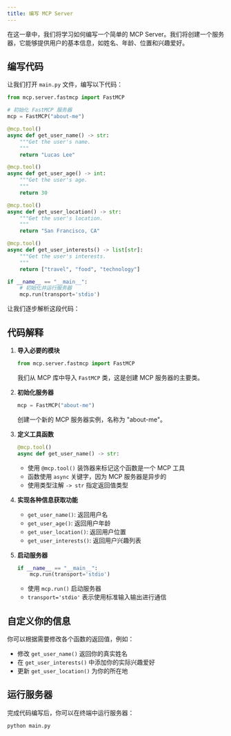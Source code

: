 ```yaml
---
title: 编写 MCP Server
---
```


在这一章中，我们将学习如何编写一个简单的 MCP Server。我们将创建一个服务器，它能够提供用户的基本信息，如姓名、年龄、位置和兴趣爱好。

## 编写代码

让我们打开 `main.py` 文件，编写以下代码：

```python
from mcp.server.fastmcp import FastMCP

# 初始化 FastMCP 服务器
mcp = FastMCP("about-me")

@mcp.tool()
async def get_user_name() -> str:
    """Get the user's name.
    """
    return "Lucas Lee"

@mcp.tool()
async def get_user_age() -> int:
    """Get the user's age.
    """
    return 30

@mcp.tool()
async def get_user_location() -> str:
    """Get the user's location.
    """
    return "San Francisco, CA"

@mcp.tool()
async def get_user_interests() -> list[str]:
    """Get the user's interests.
    """
    return ["travel", "food", "technology"]

if __name__ == "__main__":
    # 初始化并运行服务器
    mcp.run(transport='stdio')
```

让我们逐步解析这段代码：

## 代码解释

1. **导入必要的模块**

   ```python
   from mcp.server.fastmcp import FastMCP
   ```

   我们从 MCP 库中导入 `FastMCP` 类，这是创建 MCP 服务器的主要类。

2. **初始化服务器**

   ```python
   mcp = FastMCP("about-me")
   ```

   创建一个新的 MCP 服务器实例，名称为 "about-me"。

3. **定义工具函数**

   ```python
   @mcp.tool()
   async def get_user_name() -> str:
   ```

   - 使用 `@mcp.tool()` 装饰器来标记这个函数是一个 MCP 工具
   - 函数使用 `async` 关键字，因为 MCP 服务器是异步的
   - 使用类型注解 `-> str` 指定返回值类型

4. **实现各种信息获取功能**

   - `get_user_name()`: 返回用户名
   - `get_user_age()`: 返回用户年龄
   - `get_user_location()`: 返回用户位置
   - `get_user_interests()`: 返回用户兴趣列表

5. **启动服务器**
   ```python
   if __name__ == "__main__":
       mcp.run(transport='stdio')
   ```
   - 使用 `mcp.run()` 启动服务器
   - `transport='stdio'` 表示使用标准输入输出进行通信

## 自定义你的信息

你可以根据需要修改各个函数的返回值，例如：

- 修改 `get_user_name()` 返回你的真实姓名
- 在 `get_user_interests()` 中添加你的实际兴趣爱好
- 更新 `get_user_location()` 为你的所在地

## 运行服务器

完成代码编写后，你可以在终端中运行服务器：

```bash
python main.py
```
